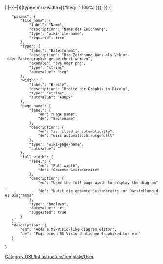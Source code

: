 <includeonly>{{Template:Helper/UI/VE/Visible
|icon=browser
|content=Diagram ''{{{file_name}}}''
}}
{{Template:Helper/UI/VE/Hidden 
|content={{#drawio:{{#if: {{{page_name|}}}|{{#replace:{{#replace: {{{page_name}}}|/|-}}|:|-}}-|}}{{{file_name}}}|type={{{type|svg}}}|max-width={{#ifeq: {{{full_width|0}}}|1|100%| {{{width|500px}}} }}}}
}}</includeonly><noinclude>[[Category:OSL/Infrastructure/Template/User]]
<templatedata>
{
	"params": {
		"file_name": {
			"label": "Name",
			"description": "Name der Zeichnung",
			"type": "wiki-file-name",
			"required": true
		},
		"type": {
			"label": "Dateiformat",
			"description": "Die Zeichnung kann als Vektor- oder Rastergraphik gespeichert werden",
			"example": "svg oder png",
			"type": "string",
			"autovalue": "svg"
		},
		"width": {
			"label": "Breite",
			"description": "Breite der Graphik in Pixeln",
			"type": "string",
			"autovalue": "600px"
		},
		"page_name": {
			"label": {
				"en": "Page name",
				"de": "Seitename"
			},
			"description": {
				"en": "is filled in automatically",
				"de": "wird automatisch ausgefüllt"
			},
			"type": "wiki-page-name",
			"autovalue": "{{subst:FULLPAGENAME}}"
		},
		"full_width": {
			"label": {
				"en": "Full width",
				"de": "Gesamte Seitenbreite"
			},
			"description": {
				"en": "Used the full page width to display the diagram",
				"de": "Nutzt die gesamte Seitenbreite zur Darstellung des Diagramms"
			},
			"type": "boolean",
			"autovalue": "0",
			"suggested": true
		}
	},
	"description": {
		"en": "Adds a MS-Visio-like diagram editor",
		"de": "Fügt einen MS Visio ähnlichen Graphikeditor ein"
	}
}
</templatedata>
</noinclude>
